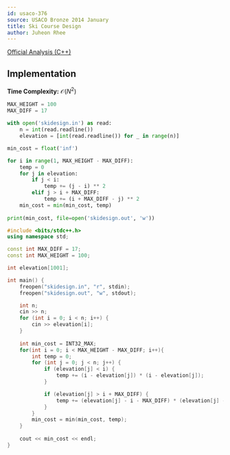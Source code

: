 ```yaml
---
id: usaco-376
source: USACO Bronze 2014 January
title: Ski Course Design
author: Juheon Rhee
---
```


[Official Analysis (C++)](http://www.usaco.org/current/data/sol_skidesign.html)

## Implementation

**Time Complexity:** $\mathcal{O}(N^2)$

<LanguageSection>

<PySection>

```python
MAX_HEIGHT = 100
MAX_DIFF = 17
	
with open('skidesign.in') as read:
	n = int(read.readline())
	elevation = [int(read.readline()) for _ in range(n)]

min_cost = float('inf')

for i in range(1, MAX_HEIGHT - MAX_DIFF):
	temp = 0
	for j in elevation:
		if j < i:
			temp += (j - i) ** 2
		elif j > i + MAX_DIFF:
			temp += (i + MAX_DIFF - j) ** 2
	min_cost = min(min_cost, temp)
    
print(min_cost, file=open('skidesign.out', 'w'))
```

</PySection>

<CPPSection>

```cpp
#include <bits/stdc++.h>
using namespace std;

const int MAX_DIFF = 17;
const int MAX_HEIGHT = 100;

int elevation[1001];

int main() {
	freopen("skidesign.in", "r", stdin);
	freopen("skidesign.out", "w", stdout);

	int n;
	cin >> n;
	for (int i = 0; i < n; i++) {
		cin >> elevation[i];
	}
	
	int min_cost = INT32_MAX;
	for(int i = 0; i < MAX_HEIGHT - MAX_DIFF; i++){
		int temp = 0;
		for (int j = 0; j < n; j++) {
			if (elevation[j] < i) {
				temp += (i - elevation[j]) * (i - elevation[j]);
			}

			if (elevation[j] > i + MAX_DIFF) {
				temp += (elevation[j] - i - MAX_DIFF) * (elevation[j] - i - MAX_DIFF);
			}
		}
		min_cost = min(min_cost, temp);
	}
	
	cout << min_cost << endl;
}
```

</CPPSection>

</LanguageSection>

